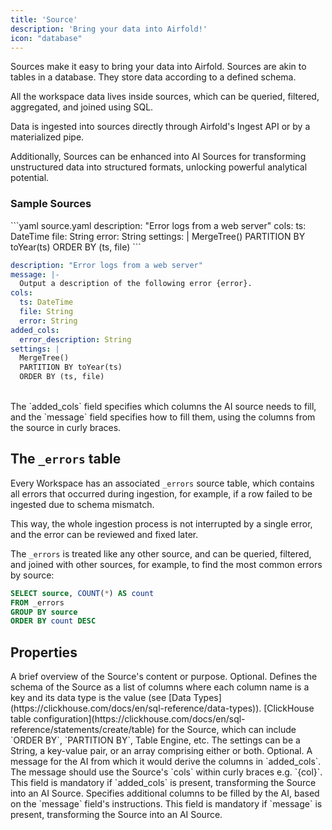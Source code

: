 ```yaml
---
title: 'Source'
description: 'Bring your data into Airfold!'
icon: "database"
---
```


Sources make it easy to bring your data into Airfold. Sources are akin to tables in a database. They store data according to a defined schema.

All the workspace data lives inside sources, which can be queried, filtered, aggregated, and joined using SQL.

Data is ingested into sources directly through Airfold's Ingest API or by a materialized pipe.

Additionally, Sources can be enhanced into AI Sources for transforming unstructured data into structured formats, unlocking powerful analytical potential.

### Sample Sources

<CodeGroup>
```yaml source.yaml
description: "Error logs from a web server"
cols:
  ts: DateTime
  file: String
  error: String
settings: |
  MergeTree()
  PARTITION BY toYear(ts)
  ORDER BY (ts, file)
```

```yaml source_ai.yaml
description: "Error logs from a web server"
message: |-
  Output a description of the following error {error}.
cols:
  ts: DateTime
  file: String
  error: String
added_cols:
  error_description: String
settings: |
  MergeTree()
  PARTITION BY toYear(ts)
  ORDER BY (ts, file)
```
</CodeGroup>

<br />

<Note>
The `added_cols` field specifies which columns the AI source needs to fill, and the `message` field specifies how to fill them, using the columns from the source in curly braces.
</Note>

## The `_errors` table
Every Workspace has an associated `_errors` source table, which contains all errors that occurred during ingestion, for example, if a row failed to be ingested due to schema mismatch.

This way, the whole ingestion process is not interrupted by a single error, and the error can be reviewed and fixed later.

The `_errors` is treated like any other source, and can be queried, filtered, and joined with other sources, for example, to find the most common errors by source:

```sql
SELECT source, COUNT(*) AS count
FROM _errors
GROUP BY source
ORDER BY count DESC
```

## Properties

<ResponseField name="description" type="string">
  A brief overview of the Source's content or purpose. Optional.
</ResponseField>
<ResponseField name="cols" type="{name: type}" required>
  Defines the schema of the Source as a list of columns where each column name is a key and its data type is the value (see [Data Types](https://clickhouse.com/docs/en/sql-reference/data-types)).
</ResponseField>
<ResponseField name="settings" type="string | {key: value} | array">
  [ClickHouse table configuration](https://clickhouse.com/docs/en/sql-reference/statements/create/table) for the Source, which can include `ORDER BY`, `PARTITION BY`, Table Engine, etc. The settings can be a String, a key-value pair, or an array comprising either or both. Optional.
</ResponseField>
<ResponseField name="message" type="string">
  A message for the AI from which it would derive the columns in `added_cols`. The message should use the Source's `cols` within curly braces e.g. `{col}`. This field is mandatory if `added_cols` is present, transforming the Source into an AI Source.
</ResponseField>
<ResponseField name="added_cols" type="{name: type}">
  Specifies additional columns to be filled by the AI, based on the `message` field's instructions. This field is mandatory if `message` is present, transforming the Source into an AI Source.
</ResponseField>